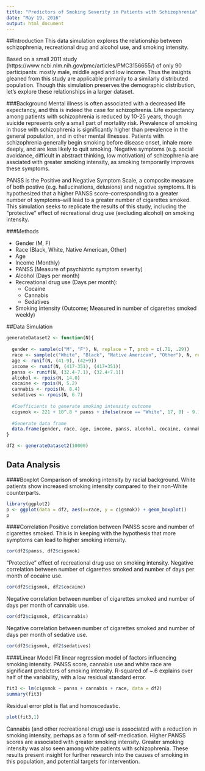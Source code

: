 ```yaml
---
title: "Predictors of Smoking Severity in Patients with Schizophrenia"
date: "May 19, 2016"
output: html_document
---
```


##Introduction
This data simulation explores the relationship between schizophrenia, recreational drug and alcohol use, and smoking intensity. 

Based on a small 2011 study (https://www.ncbi.nlm.nih.gov/pmc/articles/PMC3156655/) of only 90 participants: mostly male, middle aged and low income. Thus the insights gleaned from this study are applicable primarily to a similarly distributed population. Though this simulation preserves the demographic distribution, let's explore these relationships in a larger dataset. 

###Background
Mental illness is often associated with a decreased life expectancy, and this is indeed the case for schizophrenia. Life expectancy among patients with schizophrenia is reduced by 10-25 years, though suicide represents only a small part of mortality risk. Prevalence of smoking in those with schizophrenia is significantly higher than prevalence in the general population, and in other mental illnesses. Patients with schizophrenia generally begin smoking before disease onset, inhale more deeply, and are less likely to quit smoking. Negative symptoms (e.g. social avoidance, difficult in abstract thinking, low motivation) of schizophrenia are assciated with greater smoking intensity, as smoking temporarily improves these symptoms.  

PANSS is the Positive and Negative Symptom Scale, a composite measure of both postive (e.g. hallucinations, delusions) and negative symptoms. It is hypothesized that a higher PANSS score--corresponding to a greater number of symptoms--will lead to a greater number of cigarettes smoked. This simulation seeks to replicate the results of this study, including the "protective" effect of recreational drug use (excluding alcohol) on smoking intensity. 

###Methods


* Gender (M, F)
* Race (Black, White, Native American, Other)
* Age
* Income (Monthly)
* PANSS (Measure of psychiatric symptom severity)
* Alcohol (Days per month)
* Recreational drug use (Days per month):
  + Cocaine
  + Cannabis
  + Sedatives
* Smoking intensity (Outcome; Measured in number of cigarettes smoked weekly)


##Data Simulation
```r
generateDataset2 <- function(N){
  
  gender <- sample(c("M", "F"), N, replace = T, prob = c(.71, .29))
  race <- sample(c("White", "Black", "Native American", "Other"), N, replace = T, prob = c(.42, .41, .2, .15))
  age <- runif(N, (41-9), (42+9))
  income <- runif(N, (417-351), (417+351))
  panss <- runif(N, (32.4-7.1), (32.4+7.1))
  alcohol <- rpois(N, 14.0)
  cocaine <- rpois(N, 5.2)
  cannabis <- rpois(N, 8.4)
  sedatives <- rpois(N, 6.7)
  
  #Coefficients to generate smoking intensity outcome
  cigsmok <- 221 + 10^.8 * panss + ifelse(race == "White", 17, 0) - 9.1*(cocaine + cannabis + sedatives) 
  
  #Generate data frame 
  data.frame(gender, race, age, income, panss, alcohol, cocaine, cannabis, sedatives, cigsmok)
}

df2 <- generateDataset2(10000)
```

## Data Analysis
####Boxplot
Comparison of smoking intensity by racial background. White patients show increased smoking intensity compared to their non-White counterparts. 
```r
library(ggplot2)
p <- ggplot(data = df2, aes(x=race, y = cigsmok)) + geom_boxplot()
p
```

####Correlation
Positive correlation between PANSS score and number of cigarettes smoked. This is in keeping with the hypothesis that more symptoms can lead to higher smoking intensity.
```r
cor(df2$panss, df2$cigsmok)
```
"Protective" effect of recreational drug use on smoking intensity. 
Negative correlation between number of cigarettes smoked and number of days per month of cocaine use.
```r
cor(df2$cigsmok, df2$cocaine)
```
Negative correlation between number of cigarettes smoked and number of days per month of cannabis use. 
```r
cor(df2$cigsmok, df2$cannabis)
```
Negative correlation between number of cigarettes smoked and number of days per month of sedative use.
```r
cor(df2$cigsmok, df2$sedatives)
```

####Linear Model
Fit linear regression model of factors influencing smoking intensity. PANSS score, cannabis use and white race are significant predictors of smoking intensity. R-squared of ~.6 explains over half of the variability, with a low residual standard error. 
```r
fit3 <- lm(cigsmok ~ panss + cannabis + race, data = df2)
summary(fit3)
```
Residual error plot is flat and homoscedastic. 
```r
plot(fit3,1)
```

Cannabis (and other recreational drug) use is associated with a reduction in smoking intensity, perhaps as a form of self-medication. Higher PANSS scores are associated with greater smoking intensity. Greater smoking intensity was also seen among white patients with schizophrenia. These results present insight for further research into the causes of smoking in this population, and potential targets for intervention. 
